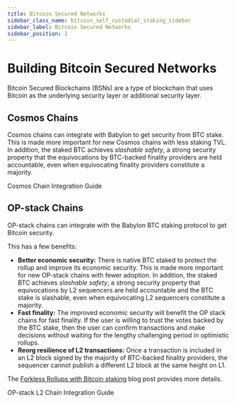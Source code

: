 ```yaml
---
title: Bitcoin Secured Networks
sidebar_class_name: bitcoin_self_custodial_staking_sidebar
sidebar_label: Bitcoin Secured Networks
sidebar_position: 1
---
```



# Building Bitcoin Secured Networks

Bitcoin Secured Blockchains (BSNs) are a type of blockchain that uses Bitcoin as the 
underlying security layer or additional security layer.


## Cosmos Chains

Cosmos chains can integrate with Babylon to get security from BTC stake. This is made more 
important for new Cosmos chains with less staking TVL. In addition, the staked BTC 
achieves *slashable safety*, a strong security property that the equivocations by 
BTC-backed finality providers are held accountable, even 
when equivocating finality providers constitute a majority.

<Link
  to="/developers/bsns/cosmos_chains"
>
    Cosmos Chain Integration Guide
</Link>

## OP-stack Chains

OP-stack chains can integrate with the Babylon BTC staking protocol to get Bitcoin 
security. 

This has a few benefits: 

- **Better economic security:** There is native BTC staked to protect the rollup and 
improve its economic security. This is made more important for new OP-stack chains with 
fewer adoption. In addition, the staked BTC achieves *slashable safety*, a strong 
security property that equivocations by L2 sequencers are held accountable and the BTC 
stake is slashable, even when equivocating L2 sequencers constitute a majority.
- **Fast finality:** The improved economic security will benefit the OP stack chains for 
fast finality. If the user is willing to trust the votes backed by the BTC stake, then 
the user can confirm transactions and make decisions without waiting for the lengthy 
challenging period in optimistic rollups.
- **Reorg resilience of L2 transactions:** Once a transaction is included in an L2 block 
signed by the majority of BTC-backed finality providers, the sequencer cannot publish a 
different L2 block at the same height on L1.

The [Forkless Rollups with Bitcoin staking](https://babylonchain.io/blog/forkless-rollups-with-bitcoin-staking) 
blog post provides more details.

<Link
  to="/developers/bsns/op_stack_chains"
>
    OP-stack L2 Chain Integration Guide
</Link>